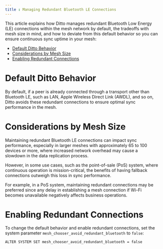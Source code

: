 ```yaml
---
title : Managing Redundant Bluetooth LE Connections
---
```


This article explains how Ditto manages redundant Bluetooth Low Energy (LE) connections within the mesh network by default, the tradeoffs with mesh size in mind, and how to deviate from this default behavior so you can ensure continuous sync uptime in your mesh:

- [Default Ditto Behavior](https://docs.ditto.live/v4-8/sync/managing-redundant-bluetooth-le-connections#U1QPf)
- [Considerations by Mesh Size](https://docs.ditto.live/v4-8/sync/managing-redundant-bluetooth-le-connections#yq6el)
- [Enabling Redundant Connections](https://docs.ditto.live/v4-8/sync/managing-redundant-bluetooth-le-connections#R46YK)

# Default Ditto Behavior

By default, if a peer is already connected through a transport other than Bluetooth LE, such as LAN, Apple Wireless Direct Link (AWDL), and so on, Ditto avoids these redundant connections to ensure optimal sync performance in the mesh.

# Considerations by Mesh Size

Maintaining redundant Bluetooth LE connections can impact sync performance, especially in larger meshes with approximately 65 to 100 devices or more, where increased network overhead may cause a slowdown in the data replication process.

However, in some use cases, such as the point-of-sale (PoS) system, where continuous operation is mission-critical, the benefits of having fallback connections outweigh this loss in sync performance.

For example, in a PoS system, maintaining redundant connections may be preferred since any delay in establishing a mesh connection if Wi-Fi becomes unavailable negatively affects business operations.

# Enabling Redundant Connections

To change the default behavior and enable redundant connections, set the system parameter `mesh_chooser_avoid_redundant_bluetooth` to `false`:



```mysql
ALTER SYSTEM SET mesh_chooser_avoid_redundant_bluetooth = false
```



